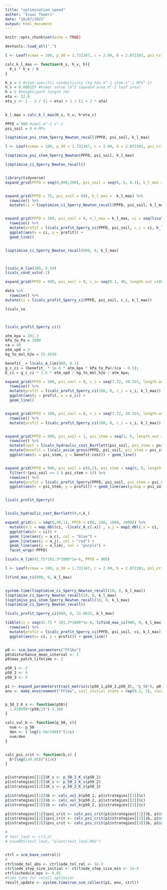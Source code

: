 ```yaml
---
title: "optimisation_speed"
author: "Isaac Towers"
date: "18/07/2022"
output: html_document
---
```


```r
knitr::opts_chunk$set(echo = TRUE)
```

```r
devtools::load_all(".")
```


```r
l <- Leaf(vcmax = 100, p_50 = 1.731347, c = 2.04, b = 2.072101, psi_crit = 3.548059, beta=15000, beta_2 = 1, huber_value = 0.000157, K_s = 2)
```

```r
calc_k_l_max <- function(K_s, h_v, h){
  K_s * h_v / h
}
```

```r
K_s = 2 #stem-specific conductivity (kg h2o m^-1 stem s^-1 MPa^-1)
h_v = 0.000157 #huber value (m^2 sapwood area m^-2 leaf area)
h = 5 #height/path length (m)
eta <- 12.0
eta_c <- 1 - 2 / (1 + eta) + 1 / (1 + 2 * eta)
  

k_l_max = calc_k_l_max(K_s, h_v, h*eta_c)

PPFD = 900 #umol m^-2 s^-1
psi_soil = 0 #-MPa
```


```r
l$optimise_psi_stem_Sperry_Newton_recall(PPFD, psi_soil, k_l_max)

l <- Leaf(vcmax = 100, p_50 = 1.731347, c = 2.04, b = 2.072101, psi_crit = 3.548059, beta=15000, beta_2 = 1, huber_value = 0.000157, K_s = 2)

l$optimise_psi_stem_Sperry_Newton(PPFD, psi_soil, k_l_max)

l$optimise_ci_Sperry_Newton_recall()


library(tidyverse)
expand_grid(PPFD = seq(0,900,100), psi_soil = seq(0, 5, 0.1), k_l_max = seq(0.000001, k_l_max, k_l_max/10)) -> data


expand_grid(PPFD = 75, psi_soil = (0), k_l_max =  k_l_max) %>%
  rowwise() %>%
  mutate(ci = l$optimise_ci_Sperry_Newton_recall(PPFD, psi_soil, k_l_max))


expand_grid(PPFD = 100, psi_soil = 0, k_l_max = k_l_max, ci = seq(l$calc_min_psi(100, 0, k_l_max), 38.3693, length.out = 100)) %>%
  rowwise() %>%
  mutate(profit = l$calc_profit_Sperry_ci(PPFD, psi_soil, c_i = ci, k_l_max)) %>%
  ggplot(aes(x = ci, y = profit)) +
  geom_line()


l$optimise_ci_Sperry_Newton_recall(900, 0, k_l_max)



l$calc_A_lim(300, 5.59)
l$calc_cond_vuln(-1)

expand_grid(PPFD = 900, psi_soil = 0, c_i= seq(0.1, 40, length.out =100), k_l_max = k_l_max) -> data

data %>%
  rowwise() %>%
mutate(ci = l$calc_profit_Sperry_ci(PPFD, psi_soil, c_i, k_l_max))

l$calc_co



l$calc_profit_Sperry_ci()

atm_kpa = 101.3
kPa_to_Pa = 1000
ca = 40
atm_vpd = 2
kg_to_mol_h2o = 55.4939

benefit_ = l$calc_A_lim(900, 0.1)
g_c_ci = (benefit_ * 1e-6 * atm_kpa * kPa_to_Pa)/(ca - 0.1); 
E_ci = g_c_ci * 1.6 * atm_vpd / kg_to_mol_h2o / atm_kpa;

expand_grid(PPFD = 100, psi_soil = 0, c_i = seq(7.72, 38.315, length.out = 100)) %>%
  rowwise() %>%
  mutate(profit = l$calc_profit_Sperry_ci(100, 0, c_i = c_i, k_l_max)) %>%
  ggplot(aes(y = profit, x = c_i)) +
  geom_line()


expand_grid(PPFD = 100, psi_soil = 0, c_i = seq(7.72, 38.315, length.out = 100)) %>%
  rowwise() %>%
  mutate(profit = l$calc_profit_Sperry_ci(100, 0, c_i = c_i, k_l_max))


expand_grid(PPFD = 900, psi_soil = 1, psi_stem = seq(1, 5, length.out = 100)) %>%
  rowwise() %>%
  mutate(cost = l$calc_hydraulic_cost_Bartlett(psi_soil, psi_stem = psi_stem, k_l_max)) %>%
  mutate(benefit = l$calc_assim_gross(PPFD, psi_soil, psi_stem = psi_stem, k_l_max)) %>%
  ggplot(aes(x = psi_stem, y = benefit-cost)) + geom_line()


expand_grid(PPFD = 900, psi_soil = c(0,1), psi_stem = seq(0, 5, length.out = 100)) %>%
  filter(!(psi_soil == 1 & psi_stem < 1)) %>%
  rowwise() %>%
  mutate(profit = l$calc_profit_Sperry(PPFD, psi_soil, psi_stem = psi_stem, k_l_max)) %>%
  ggplot(aes(x = psi_stem, y = profit)) + geom_line(aes(group = psi_soil, colour = psi_soil))


l$calc_profit_Sperry()


l$calc_hydraulic_cost_Bartlett(0,4,k_)
```




```r
expand_grid(ci = seq(0,40,1), PPFD = c(0, 200, 1000, 2000)) %>%
  mutate(a_c = map_dbl(ci, ~l$calc_A_c(.x)) , a_j = map2_dbl(.x = ci, .y = PPFD , ~l$calc_A_j(.y, .x)), a_lim = map2_dbl(.x = ci, .y = PPFD , ~l$calc_A_lim(.y, .x) + 0.015*100)) %>%
  ggplot(aes(x = ci)) +
  geom_line(aes(y = a_c), col = "blue") +
  geom_line(aes(y = a_j), col = "red") +
  geom_line(aes(y = a_lim), col = "purple") +
  facet_wrap(~PPFD)

l$calc_A_lim(42.75*101.3*1000*1e-6, PPFD = 900)

```
```r

l <- Leaf(vcmax = 100, p_50 = 1.731347, c = 2.04, b = 2.072101, psi_crit = 3.548059, beta=15000, beta_2 = 1, huber_value = 0.000157, K_s = 2)

l$find_max_ci(900, 0, k_l_max)


system.time(l$optimise_ci_Sperry_Newton_recall(10, 0, k_l_max))
l$optimise_ci_Sperry_Newton_recall(10, 0, k_l_max)
l$optimise_psi_stem_Sperry_Newton_recall(10, 0, k_l_max)
l$optimise_ci_Sperry_Newton_recall()
```

```r
l$calc_profit_Sperry_ci(900, 0, 32.0832, k_l_max)

tibble(ci = seq(42.75 * 101.3*1000*1e-6, l$find_max_ci(900, 0, k_l_max), length.out=100), psi_soil= 0, PPFD = 900, k_l_max = k_l_max) %>%
  rowwise() %>%
  mutate(profit = l$calc_profit_Sperry_ci(PPFD, psi_soil, ci, k_l_max)) %>%
  ggplot(aes(x= ci, y = profit)) + geom_line()



```
```r

p0 <- scm_base_parameters("FF16w")
p0$disturbance_mean_interval <- 2
p0$max_patch_lifetime <- 2

p50_1 <- 2
p50_2 <- 4
p50_3 <- 5

p1 <- expand_parameters(trait_matrix(c(p50_1,p50_2,p50_3), "p_50"), p0, mutant=FALSE, birth_rate_list = c(1,1,1))
env <- make_environment("FF16w", soil_initial_state = rep(0.2, 1), rainfall = 1)


p_50_2_K_s <- function(p50){
  1.638999*(p50/2)^(-1.38)
}

calc_vul_b <- function(p_50, c){
  num <- p_50
  den <- (-log(1-50/100))^(1/c)
  num/den
}


calc_psi_crit <- function(b,c) {
  b*(log(1/0.05))^(1/c)
}


p1$strategies[[1]]$K_s <- p_50_2_K_s(p50_1)
p1$strategies[[2]]$K_s <- p_50_2_K_s(p50_2)
p1$strategies[[3]]$K_s <- p_50_2_K_s(p50_3)

p1$strategies[[1]]$b <- calc_vul_b(p50_1, p1$strategies[[1]]$c)
p1$strategies[[2]]$b <- calc_vul_b(p50_2, p1$strategies[[2]]$c)
p1$strategies[[3]]$b <- calc_vul_b(p50_2, p1$strategies[[3]]$c)

p1$strategies[[1]]$psi_crit <- calc_psi_crit(p1$strategies[[1]]$b, p1$strategies[[1]]$c)
p1$strategies[[2]]$psi_crit <- calc_psi_crit(p1$strategies[[2]]$b, p1$strategies[[2]]$c)
p1$strategies[[3]]$psi_crit <- calc_psi_crit(p1$strategies[[3]]$b, p1$strategies[[3]]$c)

# 
# test_low5 <- c(1,2)
# saveRDS(test_low5, "plant/test_low5.RDS")


ctrl = scm_base_control()
# 
ctrl$ode_tol_abs <- ctrl$ode_tol_rel <- 1e-3
ctrl$ode_step_size_initial <- ctrl$ode_step_size_min <- 1e-5
ctrl$schedule_eps <- 0.01
#time take for recall optimiser
result_update <- system.time(run_scm_collect(p1, env, ctrl))
```

